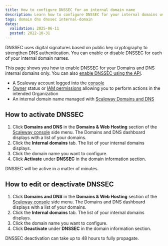 ```yaml
---
title: How to configure DNSSEC for an internal domain name
description: Learn how to configure DNSSEC for your internal domains using Scaleway's Domains and DNS service. Enable, edit, or deactivate DNSSEC to enhance security and authentication for your domains.
tags: domain dns dnssec internal-domain
dates:
  validation: 2025-06-11
  posted: 2022-10-31
---
```




DNSSEC uses digital signatures based on public key cryptography to strengthen DNS authentication. You can enable or disable DNSSEC for each of your internal domain names.

This page shows you how to enable DNSSEC for your Domains and DNS internal domains only. You can also [enable DNSSEC using the API](https://www.scaleway.com/en/developers/api/domains-and-dns/registrar-api/#path-domains-update-domain-dnssec).

<Requirements />

- A Scaleway account logged into the [console](https://console.scaleway.com)
- [Owner](/iam/concepts/#owner) status or [IAM permissions](/iam/concepts/#permission) allowing you to perform actions in the intended Organization
- An internal domain name managed with [Scaleway Domains and DNS](https://www.scaleway.com/en/domains-and-dns/)

## How to activate DNSSEC

1. Click **Domains and DNS** in the **Domains & Web Hosting** section of the [Scaleway console](https://console.scaleway.com) side menu. The Domains and DNS dashboard displays with a list of your domains.
2. Click the **Internal domains** tab. The list of your internal domains displays.
3. Click the domain name you want to configure.
4. Click **Activate** under **DNSSEC** in the domain information section.
    <Lightbox image={image} alt="" />

DNSSEC will be active in a matter of minutes.

## How to edit or deactivate DNSSEC

1. Click **Domains and DNS** in the **Domains & Web Hosting** section of the [Scaleway console](https://console.scaleway.com) side menu. The Domains and DNS dashboard displays with a list of your domains.
2. Click the **Internal domains** tab. The list of your internal domains displays.
3. Click the domain name you want to configure.
4. Click **Deactivate** under **DNSSEC** in the domain information section.

DNSSEC deactivation can take up to 48 hours to fully propagate.

